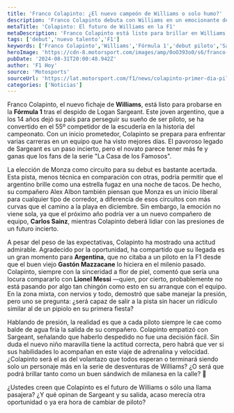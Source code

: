 ```yaml
---
title: 'Franco Colapinto: ¿El nuevo campeón de Williams o solo humo?'
description: 'Franco Colapinto debuta con Williams en un emocionante desafío. ¿Logrará brillar o será sólo una llama pasajera en la F1? Descúbrelo aquí.'
metaTitle: 'Colapinto: El futuro de Williams en la F1'
metaDescription: 'Franco Colapinto está listo para brillar en Williams. ¿Es el futuro de la F1 o solo humo? Descúbrelo aquí.'
tags: ['debut','nuevo talento','F1']
keywords: ['Franco Colapinto','Williams','Fórmula 1','debut piloto','Sargeant']
heroImage: 'https://cdn-8.motorsport.com/images/amp/0oO393o0/s6/franco-colapinto-williams-raci.jpg'
pubDate: '2024-08-31T20:00:48.942Z'
author: 'F1 Hoy'
source: 'Motosports'
sourceUrl: 'https://lat.motorsport.com/f1/news/colapinto-primer-dia-piloto-williams-f1/10649073/?utm_source=RSS&utm_medium=referral&utm_campaign=RSS-F1&utm_term=News&utm_content=lat'
categories: ['Noticias']
---
```

Franco Colapinto, el nuevo fichaje de **Williams**, está listo para probarse en la **Fórmula 1** tras el despido de Logan Sargeant. Este joven argentino, que a los 14 años dejó su país para perseguir su sueño de ser piloto, se ha convertido en el 55º competidor de la escudería en la historia del campeonato. Con un inicio prometedor, Colapinto se prepara para enfrentar varias carreras en un equipo que ha visto mejores días. El pavoroso legado de Sargeant es un paso incierto, pero el novato parece tener más fe y ganas que los fans de la serie "La Casa de los Famosos".

La elección de Monza como circuito para su debut es bastante acertada. Esta pista, menos técnica en comparación con otras, podría permitir que el argentino brille como una estrella fugaz en una noche de tacos. De hecho, su compañero Alex Albon también piensan que Monza es un inicio liberal para cualquier tipo de corredor, a diferencia de esos circuitos con más curvas que el camino a la playa en diciembre. Sin embargo, la emoción no viene sola, ya que el próximo año podría ver a un nuevo compañero de equipo, **Carlos Sainz**, mientras Colapinto deberá lidiar con las presiones de un futuro incierto.

A pesar del peso de las expectativas, Colapinto ha mostrado una actitud admirable. Agradecido por la oportunidad, ha compartido que su llegada es un gran momento para **Argentina**, que no citaba a un piloto en la F1 desde que el buen viejo **Gastón Mazzacane** lo hiciera en el milenio pasado. Colapinto, siempre con la sinceridad a flor de piel, comentó que sería una locura compararlo con **Lionel Messi** —quien, por cierto, probablemente no está pasando por algo tan chingón como esto en su arranque con el equipo. En la zona mixta, con nervios y todo, demostró que sabe manejar la presión, pero uno se pregunta: ¿será capaz de salir a la pista sin hacer un ridículo similar al de un pipiolo en su primera fiesta? 

Hablando de presión, la realidad es que a cada piloto siempre le cae como balde de agua fría la salida de su compañero. Colapinto empatizó con Sargeant, señalando que haberlo despedido no fue una decisión fácil. Sin duda el nuevo niño maravilla tiene la actitud correcta, pero habrá que ver si sus habilidades lo acompañan en este viaje de adrenalina y velocidad. ¿Colapinto será el as del volantazo que todos esperan o terminará siendo solo un personaje más en la serie de desventuras de Williams? ¿O será que podrá brillar tanto como un buen sándwich de milanesa en la calle? 🍔

¿Ustedes creen que Colapinto es el futuro de Williams o sólo una llama pasajera? ¿Y qué opinan de Sargeant y su salida, acaso merecía otra oportunidad o ya era hora de cambiar de piloto?



